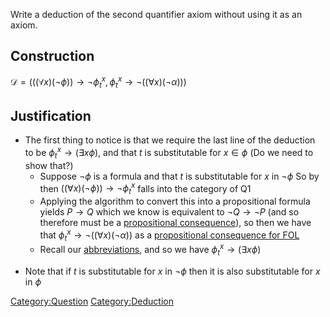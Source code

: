 Write a deduction of the second quantifier axiom without using it as an axiom.

== Construction ==
<math display="block">\mathcal{D} = \left( \left( ( \forall x ) ( \neg \phi )  \right) \to  \neg \phi  _{t} ^{x}, \phi  _{t}^{x} \to  \neg  \left( \left( \forall x \right) \left( \neg  \alpha  \right)  \right)  \right) </math>

== Justification ==
* The first thing to notice is that we require the last line of the deduction to be <math display="inline">\phi _{t}^{x} \to \left( \exists x \phi \right)</math>, and that <math display="inline">t</math> is substitutable for <math display="inline">x \in \phi</math> (Do we need to show that?)
** Suppose <math display="inline">\neg \phi</math> is a formula and that <math display="inline">t</math> is substitutable for <math display="inline">x</math> in <math display="inline">\neg \phi</math> So by then <math display="inline">\left( ( \forall x ) ( \neg \phi )  \right) \to  \neg \phi  _{t} ^{x}</math> falls into the category of Q1
** Applying the algorithm to convert this into a propositional formula yields <math display="inline">P \to Q</math> which we know is equivalent to <math display="inline">\neg  Q \to  \neg  P</math> (and so therefore must be a [[Propositional Consequence|propositional consequence]]), so then we have that <math display="inline">\phi  _{t}^{x} \to  \neg  \left( \left( \forall x \right) \left( \neg  \alpha  \right)  \right)</math> as a [[Propositional Consequence for FOL|propositional consequence for FOL]]
** Recall our [[Logical Abbreviations|abbreviations]], and so we have <math display="inline">\phi  _{t}^{x} \to  \left( \exists x \phi  \right) </math>

*Note that if <math display="inline">t</math> is substitutable for <math display="inline">x</math> in <math display="inline">\neg \phi</math> then it is also substitutable for <math display="inline">x</math> in <math display="inline">\phi</math>
[[Category:Question]]
[[Category:Deduction]]
